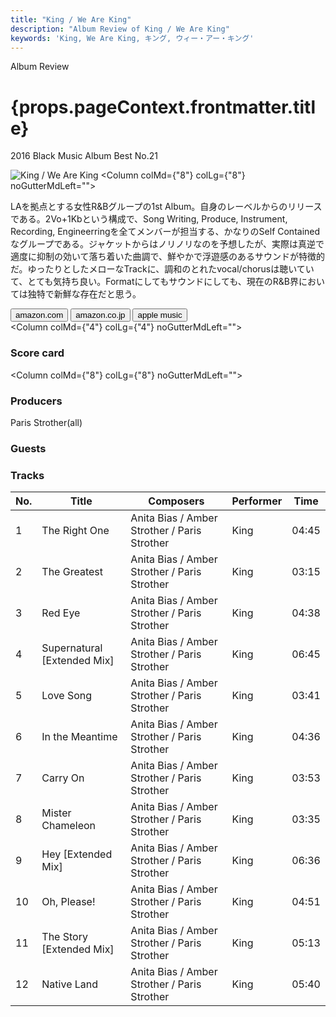 ```yaml
---
title: "King / We Are King"
description: "Album Review of King / We Are King"
keywords: 'King, We Are King, キング, ウィー・アー・キング'
---
```




<p className="largeP">Album Review</p>
<h1 className="h1--no--margin">{props.pageContext.frontmatter.title}</h1>
<p className="largeP"><Link to="/best50/2016/">2016 Black Music Album Best No.21</Link></p>

<Row  className="image-card-group">
	<Column colMd={"4"} colLg={"4"} noGutterMdLeft="">
    <ImageCard>

![King / We Are King](../../images/cd/king1L.jpg) 
</ImageCard>
	</Column>
	<Column colMd={"8"} colLg={"8"} noGutterMdLeft="">
	  <p>
	  LAを拠点とする女性R&Bグループの1st Album。自身のレーベルからのリリースである。2Vo+1Kbという構成で、Song Writing, Produce, Instrument, Recording, Engineerringを全てメンバーが担当する、かなりのSelf Containedなグループである。ジャケットからはノリノリなのを予想したが、実際は真逆で適度に抑制の効いて落ち着いた曲調で、鮮やかで浮遊感のあるサウンドが特徴的だ。ゆったりとしたメローなTrackに、調和のとれたvocal/chorusは聴いていて、とても気持ち良い。Formatにしてもサウンドにしても、現在のR&B界においては独特で新鮮な存在だと思う。
		</p>
	  <div>
	    <Button href="https://amzn.to/3hEp1g5" kind="primary" size="small" renderIcon={ArrowUpRight24}>
        amazon.com
      </Button>
      <Button href="https://amzn.to/35LQudd" kind="secondary" size="small" renderIcon={ArrowUpRight24}>
        amazon.co.jp
      </Button>
			<Button href="https://apple.co/3hIiFfz" kind="tertiary" size="small" renderIcon={ArrowUpRight24}>
        apple music
      </Button>
	  </div>
	</Column>
</Row>
<Row >
	<Column colMd={"4"} colLg={"4"} noGutterMdLeft="">
		<div>
  		<h3>Score card</h3>
			<SliderJS1 value="5" />
  		<SliderJS2 value="2" />
			<SliderJS3 value="1" />
  		<SliderJS4 value="9" />
		</div>
	</Column>
	<Column colMd={"8"} colLg={"8"} noGutterMdLeft="">
		<div>
			<h3>Producers</h3>
			<p>
				Paris Strother(all)
			</p>
			<h3>Guests</h3>
			<p>
			</p>
		</div>
	</Column>
</Row>

<h3>Tracks</h3>

| No. |	 Title                      |	 Composers                                   | Performer | Time	 |
| --- |	--------------------------- | -------------------------------------------- | --------- | ----- |
|	1	  |	The Right One              	| Anita Bias / Amber Strother / Paris Strother |	King     | 04:45 |
|	2	  |	The Greatest               	| Anita Bias / Amber Strother / Paris Strother |	King     | 03:15 |
|	3	  |	Red Eye                    	| Anita Bias / Amber Strother / Paris Strother |	King     | 04:38 |
|	4	  |	Supernatural [Extended Mix]	| Anita Bias / Amber Strother / Paris Strother |	King     | 06:45 |
|	5	  |	Love Song                  	| Anita Bias / Amber Strother / Paris Strother |	King     | 03:41 |
|	6	  |	In the Meantime            	| Anita Bias / Amber Strother / Paris Strother |	King     | 04:36 |
|	7	  |	Carry On                   	| Anita Bias / Amber Strother / Paris Strother |	King     | 03:53 |
|	8	  |	Mister Chameleon           	| Anita Bias / Amber Strother / Paris Strother |	King     | 03:35 |
|	9	  |	Hey [Extended Mix]         	| Anita Bias / Amber Strother / Paris Strother |	King     | 06:36 |
|	10	|	Oh, Please!                	| Anita Bias / Amber Strother / Paris Strother |	King     | 04:51 |
|	11	|	The Story [Extended Mix]   	| Anita Bias / Amber Strother / Paris Strother |	King     | 05:13 |
|	12	|	Native Land                	| Anita Bias / Amber Strother / Paris Strother |	King     | 05:40 |
